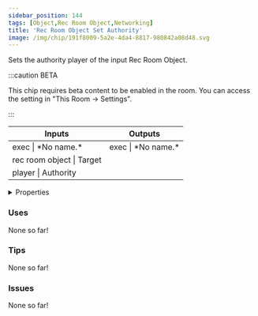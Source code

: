 ```yaml
---
sidebar_position: 144
tags: [Object,Rec Room Object,Networking]
title: 'Rec Room Object Set Authority'
image: /img/chip/191f8009-5a2e-4da4-8817-980842a08d48.svg
---
```


Sets the authority player of the input Rec Room Object.

:::caution BETA

This chip requires beta content to be enabled in the room. You can access the setting in "This Room -> Settings".

:::

<IChip uuid="191f8009-5a2e-4da4-8817-980842a08d48"/>

<table><thead><tr><th>Inputs</th><th>Outputs</th></tr></thead><tbody><tr><td>exec | *No name.*</td><td>exec | *No name.*</td></tr><tr><td>rec room object | Target</td><td /></tr><tr><td>player | Authority</td><td /></tr></tbody></table>

<details>
  <summary>Properties</summary>
  <div>
    <div>
    <table>
      <tbody>
        <tr>
          <td>Is beta required?</td>
          <td>Yes</td>
        </tr>
        <tr>
          <td>Is chip a trolling risk?</td>
          <td>No</td>
        </tr>
        <tr>
          <td>Is chip a role assignment risk?</td>
          <td>No</td>
        </tr>
        <tr>
          <td>Chip UUID</td>
          <td>191f8009-5a2e-4da4-8817-980842a08d48</td>
        </tr>
        <tr>
          <td>Room availability</td>
          <td>Available everywhere</td>
        </tr>
      </tbody>
    </table>
    </div>
  </div>
</details>

### Uses

None so far!

### Tips

None so far!

### Issues

None so far!